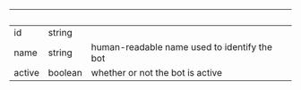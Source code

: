 | &nbsp; | &nbsp;  | &nbsp;                                       |
| ------ | ------- | -------------------------------------------- |
| id     | string  |                                              |
| name   | string  | human-readable name used to identify the bot |
| active | boolean | whether or not the bot is active             |
